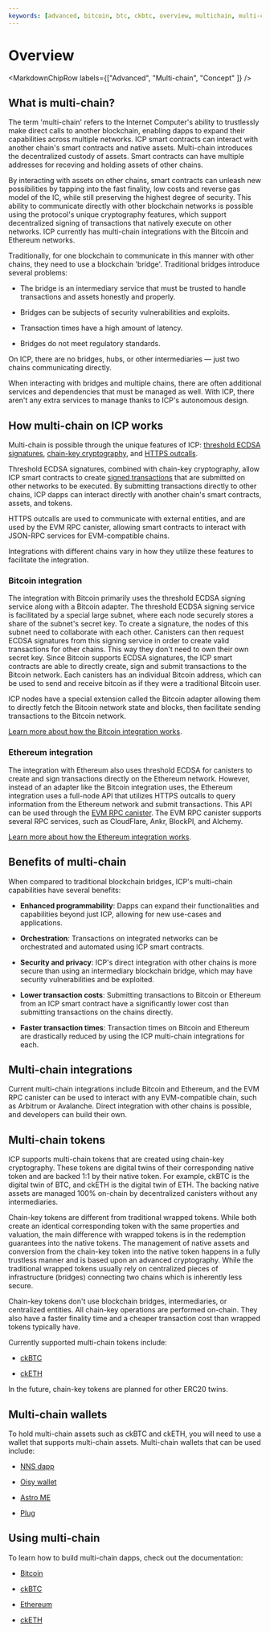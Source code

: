 ```yaml
---
keywords: [advanced, bitcoin, btc, ckbtc, overview, multichain, multi-chain, ethereum, evm, eth, cketh]
---
```



# Overview

<MarkdownChipRow labels={["Advanced", "Multi-chain", "Concept" ]} />

## What is multi-chain?

The term 'multi-chain' refers to the Internet Computer's ability to trustlessly make direct calls to another blockchain, enabling dapps to expand their capabilities across multiple networks. ICP smart contracts can interact with another chain's smart contracts and native assets. Multi-chain introduces the decentralized custody of assets. Smart contracts can have multiple addresses for receving and holding assets of other chains. 

By interacting with assets on other chains, smart contracts can unleash new possibilities by tapping into the fast finality, low costs and reverse gas model of the IC, while still preserving the highest degree of security. This ability to communicate directly with other blockchain networks is possible using the protocol's unique cryptography features, which support decentralized signing of transactions that natively execute on other networks. ICP currently has multi-chain integrations with the Bitcoin and Ethereum networks.

Traditionally, for one blockchain to communicate in this manner with other chains, they need to use a blockchain 'bridge'. Traditional bridges introduce several problems:

- The bridge is an intermediary service that must be trusted to handle transactions and assets honestly and properly.

- Bridges can be subjects of security vulnerabilities and exploits.

- Transaction times have a high amount of latency.

- Bridges do not meet regulatory standards.

On ICP, there are no bridges, hubs, or other intermediaries — just two chains communicating directly. 

When interacting with bridges and multiple chains, there are often additional services and dependencies that must be managed as well. With ICP, there aren't any extra services to manage thanks to ICP's autonomous design. 

## How multi-chain on ICP works

Multi-chain is possible through the unique features of ICP: [threshold ECDSA signatures](/docs/current/references/t-ecdsa-how-it-works), [chain-key cryptography](https://internetcomputer.org/how-it-works/chain-key-technology), and [HTTPS outcalls](/docs/current/references/https-outcalls-how-it-works).

Threshold ECDSA signatures, combined with chain-key cryptography, allow ICP smart contracts to create [signed transactions](/docs/current/developer-docs/smart-contracts/encryption/signing-transactions) that are submitted on other networks to be executed. By submitting transactions directly to other chains, ICP dapps can interact directly with another chain's smart contracts, assets, and tokens.

HTTPS outcalls are used to communicate with external entities, and are used by the EVM RPC canister, allowing smart contracts to interact with JSON-RPC services for EVM-compatible chains.

Integrations with different chains vary in how they utilize these features to facilitate the integration.

### Bitcoin integration

The integration with Bitcoin primarily uses the threshold ECDSA signing service along with a Bitcoin adapter. The threshold ECDSA signing service is facilitated by a special large subnet, where each node securely stores a share of the subnet's secret key. To create a signature, the nodes of this subnet need to collaborate with each other. Canisters can then request ECDSA signatures from this signing service in order to create valid transactions for other chains. This way they don't need to own their own secret key. Since Bitcoin supports ECDSA signatures, the ICP smart contracts are able to directly create, sign  and submit transactions to the Bitcoin network. Each canisters has an individual Bitcoin address, which can be used to send and receive bitcoin as if they were a traditional Bitcoin user.

 ICP nodes have a special extension called the Bitcoin adapter allowing them to directly fetch the Bitcoin network state and blocks, then facilitate sending transactions to the Bitcoin network.

[Learn more about how the Bitcoin integration works](/docs/current/developer-docs/multi-chain/bitcoin/overview).

### Ethereum integration

The integration with Ethereum also uses threshold ECDSA for canisters to create and sign transactions directly on the Ethereum network. However, instead of an adapter like the Bitcoin integration uses, the Ethereum integration uses a full-node API that utilizes HTTPS outcalls to query information from the Ethereum network and submit transactions. This API can be used through the [EVM RPC canister](/docs/current/developer-docs/multi-chain/ethereum/evm-rpc). The EVM RPC canister supports several RPC services, such as CloudFlare, Ankr, BlockPI, and Alchemy.

[Learn more about how the Ethereum integration works](/docs/current/developer-docs/multi-chain/ethereum/overview).

## Benefits of multi-chain

When compared to traditional blockchain bridges, ICP's multi-chain capabilities have several benefits:

- **Enhanced programmability**: Dapps can expand their functionalities and capabilities beyond just ICP, allowing for new use-cases and applications.

- **Orchestration**: Transactions on integrated networks can be orchestrated and automated using ICP smart contracts.

- **Security and privacy**: ICP's direct integration with other chains is more secure than using an intermediary blockchain bridge, which may have security vulnerabilities and be exploited.

- **Lower transaction costs**: Submitting transactions to Bitcoin or Ethereum from an ICP smart contract have a significantly lower cost than submitting transactions on the chains directly.

- **Faster transaction times**: Transaction times on Bitcoin and Ethereum are drastically reduced by using the ICP multi-chain integrations for each.

## Multi-chain integrations

Current multi-chain integrations include Bitcoin and Ethereum, and the EVM RPC canister can be used to interact with any EVM-compatible chain, such as Arbitrum or Avalanche.  Direct integration with other chains is possible, and developers can build their own.

## Multi-chain tokens

ICP supports multi-chain tokens that are created using chain-key cryptography. These tokens are digital twins of their corresponding native token and are backed 1:1 by their native token. For example, ckBTC is the digital twin of BTC, and ckETH is the digital twin of ETH. The backing native assets are managed 100% on-chain by decentralized canisters without any intermediaries.

Chain-key tokens are different from traditional wrapped tokens. While both create an identical corresponding token with the same properties and valuation, the main difference with wrapped tokens is in the redemption guarantees into the native tokens. The management of native assets and conversion from the chain-key token into the native token happens in a fully trustless manner and is based upon an advanced cryptography. While the traditional wrapped tokens usually rely on centralized pieces of infrastructure (bridges) connecting two chains which is inherently less secure.

Chain-key tokens don't use blockchain bridges, intermediaries, or centralized entities. All chain-key operations are performed on-chain. They also have a faster finality time and a cheaper transaction cost than wrapped tokens typically have.

Currently supported multi-chain tokens include:

- [ckBTC](/docs/current/developer-docs/multi-chain/bitcoin/ckbtc)

- [ckETH](/docs/current/developer-docs/multi-chain/ethereum/cketh)

In the future, chain-key tokens are planned for other ERC20 twins.

## Multi-chain wallets

To hold multi-chain assets such as ckBTC and ckETH, you will need to use a wallet that supports multi-chain assets. Multi-chain wallets that can be used include:

- [NNS dapp](/docs/current/developer-docs/daos/nns/nns-app-quickstart#add-an-account)

- [Oisy wallet](https://oisy.com/)

- [Astro ME](https://astrox.me/)

- [Plug](https://plugwallet.ooo/)

## Using multi-chain

To learn how to build multi-chain dapps, check out the documentation:

- [Bitcoin](/docs/current/developer-docs/multi-chain/bitcoin/overview)

- [ckBTC](/docs/current/developer-docs/multi-chain/bitcoin/ckbtc)

- [Ethereum](/docs/current/developer-docs/multi-chain/ethereum/overview)

- [ckETH](/docs/current/developer-docs/multi-chain/ethereum/cketh)

